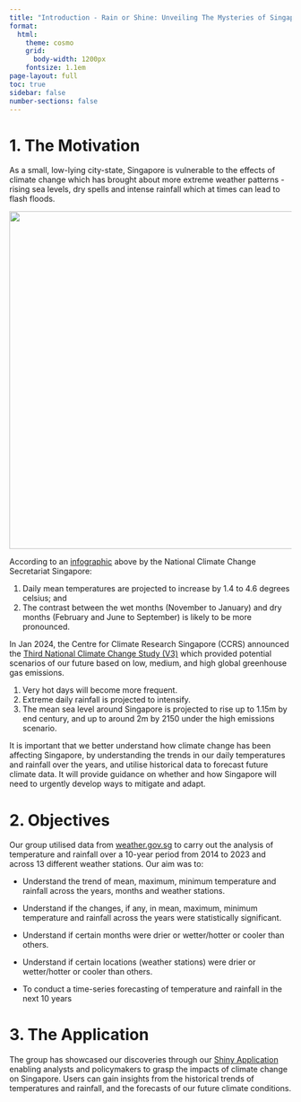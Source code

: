 ```yaml
---
title: "Introduction - Rain or Shine: Unveiling The Mysteries of Singapore Weather"
format:
  html: 
    theme: cosmo
    grid: 
      body-width: 1200px
    fontsize: 1.1em
page-layout: full
toc: true 
sidebar: false 
number-sections: false
---
```


# 1. The Motivation

As a small, low-lying city-state, Singapore is vulnerable to the effects of climate change which has brought about more extreme weather patterns - rising sea levels, dry spells and intense rainfall which at times can lead to flash floods.

![](images/clipboard-939414320.png){width="602"}

According to an [infographic](https://www.nccs.gov.sg/singapores-climate-action/impact-of-climate-change-in-singapore/) above by the National Climate Change Secretariat Singapore:

1.  Daily mean temperatures are projected to increase by 1.4 to 4.6 degrees celsius; and
2.  The contrast between the wet months (November to January) and dry months (February and June to September) is likely to be more pronounced.

In Jan 2024, the Centre for Climate Research Singapore (CCRS) announced the [Third National Climate Change Study (V3)](https://www.mss-int.sg/v3-climate-projections) which provided potential scenarios of our future based on low, medium, and high global greenhouse gas emissions.

1.  Very hot days will become more frequent.
2.  Extreme daily rainfall is projected to intensify.
3.  The mean sea level around Singapore is projected to rise up to 1.15m by end century, and up to around 2m by 2150 under the high emissions scenario.

It is important that we better understand how climate change has been affecting Singapore, by understanding the trends in our daily temperatures and rainfall over the years, and utilise historical data to forecast future climate data. It will provide guidance on whether and how Singapore will need to urgently develop ways to mitigate and adapt.

# 2. Objectives

Our group utilised data from [weather.gov.sg](https://www.weather.gov.sg/home/) to carry out the analysis of temperature and rainfall over a 10-year period from 2014 to 2023 and across 13 different weather stations. Our aim was to:

-   Understand the trend of mean, maximum, minimum temperature and rainfall across the years, months and weather stations.

-   Understand if the changes, if any, in mean, maximum, minimum temperature and rainfall across the years were statistically significant.

-   Understand if certain months were drier or wetter/hotter or cooler than others.

-   Understand if certain locations (weather stations) were drier or wetter/hotter or cooler than others.

-   To conduct a time-series forecasting of temperature and rainfall in the next 10 years

# 3. The Application

The group has showcased our discoveries through our [Shiny Application](ShinyApp/ShinyApp.html) enabling analysts and policymakers to grasp the impacts of climate change on Singapore. Users can gain insights from the historical trends of temperatures and rainfall, and the forecasts of our future climate conditions.
